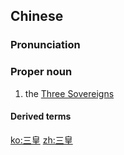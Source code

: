 ==Chinese==
{{zh-forms}}

===Pronunciation===
{{zh-pron
|m=Sānhuáng
|c=saam1 wong4
|h=pfs=Sâm-fòng
|mn=Sam-hông
|cat=propn
}}

===Proper noun===
{{zh-proper noun}}

# {{lb|zh|Chinese mythology}} the [[w:Three Sovereigns and Five Emperors|Three Sovereigns]]

====Derived terms====
{{zh-der|三皇五帝}}

[[ko:三皇]]
[[zh:三皇]]